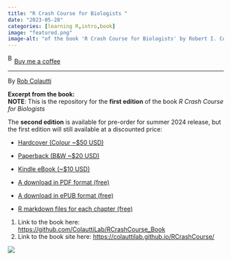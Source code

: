 ```yaml
---
title: "R Crash Course for Biologists "
date: "2023-05-28"
categories: [learning R,intro,book]
image: "featured.png"
image-alt: "of the book 'R Crash Course for Biologists' by Robert I. Colautti, featuring a white background with a circular, multicolored data visualization pattern radiating outward."
---
```


<link href="https://fonts.googleapis.com/css?family=Cookie" rel="stylesheet"><a class="bmc-button" target="_blank" href="https://www.buymeacoffee.com/JoscelinRocha">![Buy me a coffee](https://cdn.buymeacoffee.com/buttons/bmc-new-btn-logo.svg){alt="Buy me a coffee" width="15" height="21"}Buy me a coffee</a>

------------------------------------------------------------------------

By [Rob Colautti](https://colauttilab.github.io/RCrashCourse/1_fundamentals.html)

**Excerpt from the book:**\
**NOTE**: This is the repository for the **first edition** of the book *R Crash Course for Biologists*

The **second edition** is available for pre-order for summer 2024 release, but the first edition will still available at a discounted price:

-   [Hardcover (Colour \~\$50 USD)](https://github.com/ColauttiLab/RCrashCourse_Book#Hard-Cover-Link)

-   [Paperback (B&W \~\$20 USD)](https://github.com/ColauttiLab/RCrashCourse_Book#Paperback-Link)

-   [Kindle eBook (\~\$10 USD)](https://github.com/ColauttiLab/RCrashCourse_Book#Kindle-Link)

-   [A download in PDF format (free)](https://github.com/ColauttiLab/RCrashCourse_Book#Downloads)

-   [A download in ePUB format (free)](https://github.com/ColauttiLab/RCrashCourse_Book#Downloads)

-   [R markdown files for each chapter (free)](https://github.com/ColauttiLab/RCrashCourse_Book#Downloads)

1.  Link to the book here: <https://github.com/ColauttiLab/RCrashCourse_Book>
2.  Link to the book site here: <https://colauttilab.github.io/RCrashCourse/>

![](featured.png)
